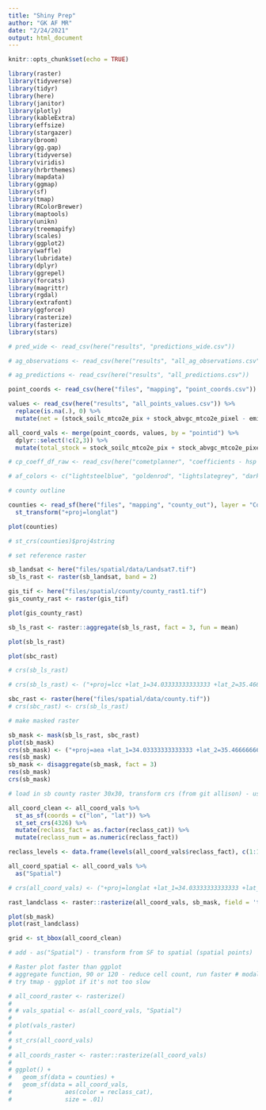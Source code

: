 ```yaml
---
title: "Shiny Prep"
author: "GK AF MR"
date: "2/24/2021"
output: html_document
---
```


```r
knitr::opts_chunk$set(echo = TRUE)

library(raster)
library(tidyverse)
library(tidyr)
library(here)
library(janitor)
library(plotly)
library(kableExtra)
library(effsize)
library(stargazer)
library(broom)
library(gg.gap)
library(tidyverse)
library(viridis)
library(hrbrthemes)
library(mapdata)
library(ggmap)
library(sf)
library(tmap)
library(RColorBrewer)
library(maptools)
library(unikn)
library(treemapify)
library(scales)
library(ggplot2)
library(waffle)
library(lubridate)
library(dplyr)
library(ggrepel)
library(forcats)
library(magrittr)
library(rgdal)
library(extrafont)
library(ggforce)
library(rasterize)
library(fasterize)
library(stars)

```

```r

# pred_wide <- read_csv(here("results", "predictions_wide.csv")) 

# ag_observations <- read_csv(here("results", "all_ag_observations.csv"))

# ag_predictions <- read_csv(here("results", "all_predictions.csv")) 

point_coords <- read_csv(here("files", "mapping", "point_coords.csv"))

values <- read_csv(here("results", "all_points_values.csv")) %>% 
  replace(is.na(.), 0) %>% 
  mutate(net = (stock_soilc_mtco2e_pix + stock_abvgc_mtco2e_pixel - emit_no_mtco2e_pix))

all_coord_vals <- merge(point_coords, values, by = "pointid") %>% 
  dplyr::select(!c(2,3)) %>% 
  mutate(total_stock = stock_soilc_mtco2e_pix + stock_abvgc_mtco2e_pixel)

# cp_coeff_df_raw <- read_csv(here("cometplanner", "coefficients - hsp - Combined.csv"))

# af_colors <- c("lightsteelblue", "goldenrod", "lightslategrey", "darkred", "sandybrown", "green4", "purple4")

```

```r
# county outline

counties <- read_sf(here("files", "mapping", "county_out"), layer = "CountyOutline") %>% 
  st_transform("+proj=longlat")

plot(counties)

# st_crs(counties)$proj4string

# set reference raster

sb_landsat <- here("files/spatial/data/Landsat7.tif")
sb_ls_rast <- raster(sb_landsat, band = 2)

gis_tif <- here("files/spatial/county/county_rast1.tif")
gis_county_rast <- raster(gis_tif)

plot(gis_county_rast)

sb_ls_rast <- raster::aggregate(sb_ls_rast, fact = 3, fun = mean)

plot(sb_ls_rast)

plot(sbc_rast)

# crs(sb_ls_rast)

# crs(sb_ls_rast) <- ("+proj=lcc +lat_1=34.03333333333333 +lat_2=35.46666666666667 +lat_0=33.5 +lon_0=-118 +x_0=2000000 +y_0=500000.0000000002 +ellps=GRS80 +datum=NAD83 +to_meter=0.3048006096012192 +no_defs")

sbc_rast <- raster(here("files/spatial/data/county.tif"))
# crs(sbc_rast) <- crs(sb_ls_rast)

# make masked raster

sb_mask <- mask(sb_ls_rast, sbc_rast)
plot(sb_mask)
crs(sb_mask) <- ("+proj=aea +lat_1=34.03333333333333 +lat_2=35.46666666666667 +lat_0=33.5 +lon_0=-118 +x_0=2000000 +y_0=500000.0000000002 +ellps=GRS80 +datum=NAD83 +to_meter=0.3048006096012192 +no_defs")
res(sb_mask)
sb_mask <- disaggregate(sb_mask, fact = 3)
res(sb_mask)
crs(sb_mask)

# load in sb county raster 30x30, transform crs (from git allison) - use rasterize, take sb county base raster, rasterize function - field 1 per raster - must be numeric, assign # values to land class types 

all_coord_clean <- all_coord_vals %>% 
  st_as_sf(coords = c("lon", "lat")) %>% 
  st_set_crs(4326) %>% 
  mutate(reclass_fact = as.factor(reclass_cat)) %>% 
  mutate(reclass_num = as.numeric(reclass_fact))

reclass_levels <- data.frame(levels(all_coord_vals$reclass_fact), c(1:14))

all_coord_spatial <- all_coord_vals %>% 
  as("Spatial")

# crs(all_coord_vals) <- ("+proj=longlat +lat_1=34.03333333333333 +lat_2=35.46666666666667 +lat_0=33.5 +lon_0=-118 +x_0=2000000 +y_0=500000.0000000002 +ellps=GRS80 +datum=NAD83 +to_meter=0.3048006096012192 +no_defs")

rast_landclass <- raster::rasterize(all_coord_vals, sb_mask, field = 'total_stock', fun = mean)

plot(sb_mask)
plot(rast_landclass)

grid <- st_bbox(all_coord_clean)

# add - as("Spatial") - transform from SF to spatial (spatial points)

# Raster plot faster than ggplot 
# aggregate function, 90 or 120 - reduce cell count, run faster # modal argument for aggregate
# try tmap - ggplot if it's not too slow

# all_coord_raster <- rasterize()
# 
# # vals_spatial <- as(all_coord_vals, "Spatial")
# 
# plot(vals_raster)
# 
# st_crs(all_coord_vals)
# 
# all_coords_raster <- raster::rasterize(all_coord_vals)
# 
# ggplot() +
#   geom_sf(data = counties) +
#   geom_sf(data = all_coord_vals,
#               aes(color = reclass_cat),
#               size = .01)

```

